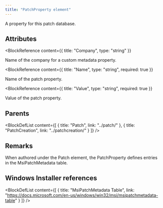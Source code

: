 ```yaml
---
title: "PatchProperty element"
---
```



A property for this patch database.


## Attributes

<BlockWrapper>

  <BlockReference
    content={{
      title: "Company",
      type: "string"
    }}
  >
  Name of the company for a custom metadata property.
  </BlockReference>

  <BlockReference
    content={{
      title: "Name",
      type: "string",
      required: true
    }}
  >
  Name of the patch property.
  </BlockReference>

  <BlockReference
    content={{
      title: "Value",
      type: "string",
      required: true
    }}
  >
  Value of the patch property.
  </BlockReference>

</BlockWrapper>


## Parents

<BlockDefList content={[
    {
      title: "Patch",
      link: "../patch/"
    },
    {
      title: "PatchCreation",
      link: "../patchcreation/"
    }
  ]}
/>

## Remarks

When authored under the Patch element, the PatchProperty defines entries in the MsiPatchMetadata table.



## Windows Installer references

<BlockDefList content={[
    {
      title: "MsiPatchMetadata Table",
      link: "https://docs.microsoft.com/en-us/windows/win32/msi/msipatchmetadata-table"
    }
  ]}
/>
